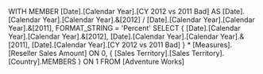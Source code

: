 WITH
MEMBER [Date].[Calendar Year].[CY 2012 vs 2011 Bad] AS
   [Date].[Calendar Year].[Calendar Year].&[2012] /
   [Date].[Calendar Year].[Calendar Year].&[2011],
   FORMAT_STRING = 'Percent'
SELECT
   { [Date].[Calendar Year].[Calendar Year].&[2012],
     [Date].[Calendar Year].[Calendar Year].&[2011],
     [Date].[Calendar Year].[CY 2012 vs 2011 Bad] } *
     [Measures].[Reseller Sales Amount] ON 0,
   { [Sales Territory].[Sales Territory].[Country].MEMBERS }
   ON 1
FROM
   [Adventure Works]